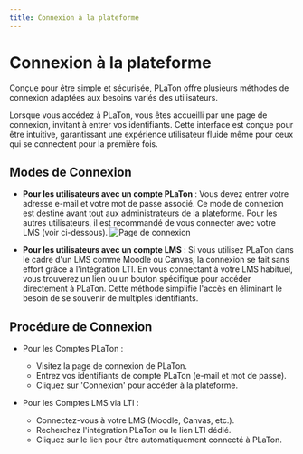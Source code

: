 ```yaml
---
title: Connexion à la plateforme
---
```


# Connexion à la plateforme

Conçue pour être simple et sécurisée, PLaTon offre plusieurs méthodes de connexion adaptées aux besoins variés des utilisateurs.

Lorsque vous accédez à PLaTon, vous êtes accueilli par une page de connexion, invitant à entrer vos identifiants. Cette interface est conçue pour être intuitive, garantissant une expérience utilisateur fluide même pour ceux qui se connectent pour la première fois.


## Modes de Connexion

- **Pour les utilisateurs avec un compte PLaTon** : Vous devez entrer votre adresse e-mail et votre mot de passe associé.
Ce mode de connexion est destiné avant tout aux administrateurs de la plateforme. Pour les autres utilisateurs, il est recommandé de vous connecter avec votre LMS (voir ci-dessous).
![Page de connexion](../../public/screens/login/login.png)

- **Pour les utilisateurs avec un compte LMS** :  Si vous utilisez PLaTon dans le cadre d'un LMS comme Moodle ou Canvas, la connexion se fait sans effort grâce à l'intégration LTI.
En vous connectant à votre LMS habituel, vous trouverez un lien ou un bouton spécifique pour accéder directement à PLaTon.
Cette méthode simplifie l'accès en éliminant le besoin de se souvenir de multiples identifiants.

## Procédure de Connexion

- Pour les Comptes PLaTon :
  - Visitez la page de connexion de PLaTon.
  - Entrez vos identifiants de compte PLaTon (e-mail et mot de passe).
  - Cliquez sur 'Connexion' pour accéder à la plateforme.

- Pour les Comptes LMS via LTI :
  - Connectez-vous à votre LMS (Moodle, Canvas, etc.).
  - Recherchez l'intégration PLaTon ou le lien LTI dédié.
  - Cliquez sur le lien pour être automatiquement connecté à PLaTon.
